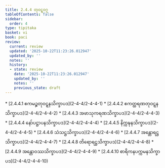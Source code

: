 ```yaml
---
title: 2.4.4 တုဝဋ္ဋဝဂ္ဂ
tableOfContents: false
sidebar:
  order: 4
type: tipitaka
basket: vi
book: paci
review:
  current: review
  updated: '2025-10-22T11:23:26.012947'
  updated_by: ''
  notes: ''
  history:
  - state: review
    date: '2025-10-22T11:23:26.012947'
    updated_by: ''
    notes: ''
    previous_state: draft
---
```



<ReviewStatus review={frontmatter.review} showDetails={true} />

<HypothesisAnnotation frontmatter={frontmatter} />

<DynamicBreadcrumb />



<TableOfContents book="paci" section="2.4.4">
* [2.4.4.1 ဧကမဉ္စတုဝဋ္ဋနသိက္ခာပဒ](2-4-4/2-4-4-1)
* [2.4.4.2 ဧကတ္ထရဏတုဝဋ္ဋနသိက္ခာပဒ](2-4-4/2-4-4-2)
* [2.4.4.3 အဖာသုကရဏသိက္ခာပဒ](2-4-4/2-4-4-3)
* [2.4.4.4 နော်ပဋ္ဌာပနသိက္ခာပဒ](2-4-4/2-4-4-4)
* [2.4.4.5 နိက္ကဍ္ဎနသိက္ခာပဒ](2-4-4/2-4-4-5)
* [2.4.4.6 သံသဋ္ဌသိက္ခာပဒ](2-4-4/2-4-4-6)
* [2.4.4.7 အန္တောရဋ္ဌသိက္ခာပဒ](2-4-4/2-4-4-7)
* [2.4.4.8 တိရောရဋ္ဌသိက္ခာပဒ](2-4-4/2-4-4-8)
* [2.4.4.9 အန္တောဝဿသိက္ခာပဒ](2-4-4/2-4-4-9)
* [2.4.4.10 စာရိကနပက္ကမနသိက္ခာပဒ](2-4-4/2-4-4-10)
</TableOfContents>